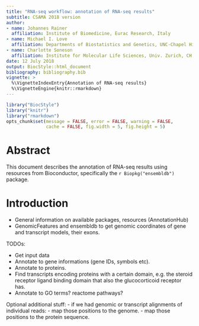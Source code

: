 ```yaml
---
title: "RNA-seq workflow: annotation of RNA-seq results"
subtitle: CSAMA 2018 version 
author:
- name: Johannes Rainer
  affiliation: Institute of Biomedicine, Eurac Research, Italy
- name: Michael I. Love
  affiliation: Departments of Biostatistics and Genetics, UNC-Chapel Hill, Chapel Hill, NC, US
- name: Charlotte Soneson
  affiliation: Institute for Molecular Life Sciences, Univ. Zurich, CH
date: 12 July 2018
output: BiocStyle::html_document
bibliography: bibliography.bib
vignette: >
  %\VignetteIndexEntry{Annotation of RNA-seq results}
  %\VignetteEngine{knitr::rmarkdown}
---
```


<!-- to compile this: rmarkdown::render("annotation-with-ensembldb.Rmd") -->

<!--
     # a list of all required libraries:
     reqlibs = sub(".*library\\(\"(.*?)\"\\).*","\\1",grep("library\\(",readLines("annotation-with-ensembldb.Rmd"),value=TRUE))
     find.package(reqlibs)
-->


```r
library("BiocStyle")
library("knitr")
library("rmarkdown")
opts_chunk$set(message = FALSE, error = FALSE, warning = FALSE,
               cache = FALSE, fig.width = 5, fig.height = 5)
```

# Abstract

This document describes the annotation of RNA-seq results using resources from
Bioconductor, specifically the `r Biopkg("ensembldb")` package.

# Introduction

+ General information on available packages, resources (AnnotationHub)
+ GenomicFeatures and ensembldb to get genomic coordinates of gene and
  transcript models, their exons.

TODOs:

+ Get input data
+ Annotate to gene informations (gene IDs, symbols etc).
+ Annotate to proteins.
+ Find transcripts encoding proteins with a certain domain, e.g. the steroid
  receptor ligand binding domain that also the glucocorticoid receptor has.
+ Annotate to GO terms? reactome pathways?

Optional additional stuff:
- if we had genomic or transcript alignments of individual reads:
  - map those positions to the genome.
  - map those positions to the protein sequence.

